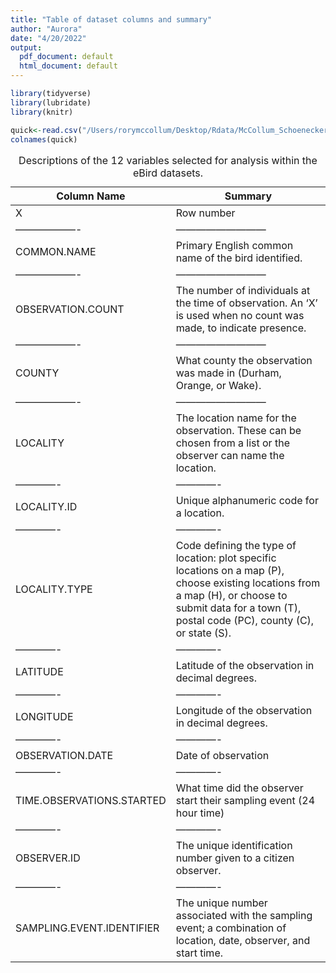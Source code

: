 ```yaml
---
title: "Table of dataset columns and summary"
author: "Aurora"
date: "4/20/2022"
output:
  pdf_document: default
  html_document: default
---
```

```r

library(tidyverse)
library(lubridate)
library(knitr)

quick<-read.csv("/Users/rorymccollum/Desktop/Rdata/McCollum_Schoenecker_ENV872_EDA_FinalProject/Data/Processed/tidy_Durham_2010-2014.csv", stringsAsFactors = TRUE)
colnames(quick)

```




**Column Name** | **Summary**
------------- | -------------
X | Row number 
------------------- | ---------------------------
COMMON.NAME | Primary English common name of the bird identified. 
------------------- | ---------------------------
OBSERVATION.COUNT | The number of individuals at the time of observation. An 'X' is used when no count was made, to indicate presence. 
------------------- | ---------------------------
COUNTY | What county the observation was made in (Durham, Orange, or Wake). 
------------------- | ---------------------------
LOCALITY | The location name for the observation. These can be chosen from a list or the observer can name the location. 
------------- | -------------
LOCALITY.ID | Unique alphanumeric code for a location.
------------- | -------------
LOCALITY.TYPE | Code defining the type of location: plot specific locations on a map (P), choose existing locations from a map (H), or choose to submit data for a town (T), postal code (PC), county (C), or state (S).
------------- | -------------
LATITUDE |  Latitude of the observation in decimal degrees.
------------- | -------------
LONGITUDE | Longitude of the observation in decimal degrees.
------------- | -------------
OBSERVATION.DATE | Date of observation
------------- | -------------
TIME.OBSERVATIONS.STARTED | What time did the observer start their sampling event (24 hour time)
------------- | -------------
OBSERVER.ID | The unique identification number given to a citizen observer. 
------------- | -------------
SAMPLING.EVENT.IDENTIFIER | The unique number associated with the sampling event; a combination of location, date, observer, and start time. 

Table: Descriptions of the 12 variables selected for analysis within the eBird datasets.


